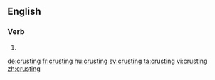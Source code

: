 ==English==

===Verb===
{{head|en}}

# {{present participle of|crust|lang=en}}

[[de:crusting]]
[[fr:crusting]]
[[hu:crusting]]
[[sv:crusting]]
[[ta:crusting]]
[[vi:crusting]]
[[zh:crusting]]